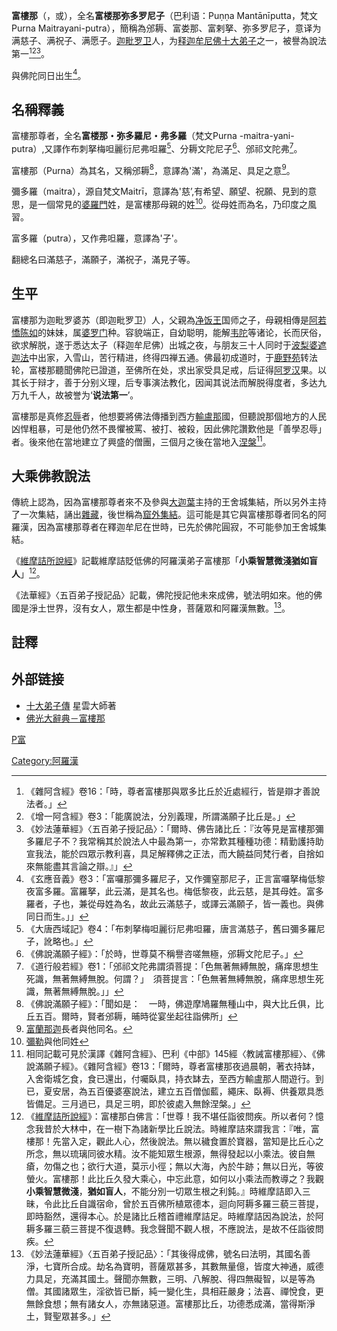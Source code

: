 {{佛教}}
'''富樓那'''（{{lang-sa|Pūrna}}，{{lang-pi|Punna}}或{{IAST|Puṇṇo}}），全名'''富楼那弥多罗尼子'''（巴利语：Puṇṇa Mantānīputta，梵文Purna Maitrayani-putra），簡稱為邠耨、富娄那、富剌拏、弥多罗尼子，意译为满慈子、满祝子、满愿子。[[迦毗罗卫|迦毗罗卫]]人，为[[释迦牟尼佛|释迦牟尼佛]][[十大弟子|十大弟子]]之一，被譽為說法第一<ref>《雜阿含經》卷16：「時，尊者富樓那與眾多比丘於近處經行，皆是辯才善說法者。」</ref><ref>《增一阿含經》卷3：「能廣說法，分別義理，所謂滿願子比丘是。」</ref><ref>《妙法蓮華經》〈五百弟子授記品〉：「爾時、佛告諸比丘：『汝等見是富樓那彌多羅尼子不？我常稱其於說法人中最為第一，亦常歎其種種功德：精勤護持助宣我法，能於四眾示教利喜，具足解釋佛之正法，而大饒益同梵行者，自捨如來無能盡其言論之辯。』」</ref>。

與佛陀同日出生<ref>《玄應音義》卷3：「富囉那彌多羅尼子，又作彌窒那尼子，正言富囉拏梅低黎夜富多羅。富羅拏，此云滿，是其名也。梅低黎夜，此云慈，是其母姓。富多羅者，子也，兼從母姓為名，故此云滿慈子，或譯云滿願子，皆一義也。與佛同日而生。」」</ref>。

==名稱釋義==
富樓那尊者，全名'''富楼那・弥多羅尼・弗多羅'''（梵文Purna -maitra-yani-putra）,又譯作布刺拏梅呾麗衍尼弗呾羅<ref>《大唐西域記》卷4：「布刺拏梅呾麗衍尼弗呾羅，唐言滿慈子，舊曰彌多羅尼子，訛略也。」</ref>、分耨文陀尼子<ref>《佛說滿願子經》：「於時，世尊莫不稱譽咨嗟無極，邠耨文陀尼子。」</ref>、邠祁文陀弗<ref>《道行般若經》卷1：「邠祁文陀弗謂須菩提：「色無著無縛無脫，痛痒思想生死識，無著無縛無脫。何謂？」　須菩提言：「色無著無縛無脫，痛痒思想生死識，無著無縛無脫。」」</ref>。

富樓那（Purna）為其名，又稱邠耨<ref>《佛說滿願子經》：「聞如是：　一時，佛遊摩鳩羅無種山中，與大比丘俱，比丘五百。爾時，賢者邠耨，晡時從宴坐起往詣佛所」</ref>，意譯為'滿'，為滿足、具足之意<ref>[[富蘭那迦|富蘭那迦]]長者與他同名。</ref>。

彌多羅（maitra），源自梵文Maitrī，意譯為'慈’,有希望、願望、祝願、見到的意思，是一個常見的[[婆羅門|婆羅門]]姓，是富樓那母親的姓<ref>[[彌勒|彌勒]]與他同姓</ref>。從母姓而為名，乃印度之風習。

富多羅（putra），又作弗呾羅，意譯為'子'。

翻總名曰滿慈子，滿願子，滿祝子，滿見子等。

==生平==
富樓那为迦毗罗婆苏（即迦毗罗卫）人，父親為[[净饭王|净饭王]]国师之子，母親相傳是[[阿若憍陈如|阿若憍陈如]]的妹妹，属[[婆罗门|婆罗门]]种。容貌端正，自幼聪明，能解[[韦陀|韦陀]]等诸论，长而厌俗，欲求解脱，遂于悉达太子（释迦牟尼佛）出城之夜，与朋友三十人同时于[[波梨婆遮迦法|波梨婆遮迦法]]中出家，入雪山，苦行精进，终得四禅五通。佛最初成道时，于[[鹿野苑|鹿野苑]]转法轮，富楼那聽聞佛陀已證道，至佛所在处，求出家受具足戒，后证得[[阿罗汉|阿罗汉]]果。以其长于辩才，善于分别义理，后专事演法教化，因闻其说法而解脱得度者，多达九万九千人，故被誉为‘'''说法第一'''’。

富樓那是真修[[忍辱|忍辱]]者，他想要將佛法傳播到西方[[輸盧那|輸盧那]]國，但聽說那個地方的人民凶悍粗暴，可是他仍然不畏懼被罵、被打、被殺，因此佛陀讚歎他是「善學忍辱」者。後來他在當地建立了興盛的僧團，三個月之後在當地入[[涅槃|涅槃]]<ref>相同記載可見於漢譯《雜阿含經》、巴利《中部》145經〈教誡富樓那經〉、《佛說滿願子經》。《雜阿含經》卷13：「爾時，尊者富樓那夜過晨朝，著衣持缽，入舍衛城乞食，食已還出，付囑臥具，持衣缽去，至西方輸盧那人間遊行。到已，夏安居，為五百優婆塞說法，建立五百僧伽藍，繩床、臥褥、供養眾具悉皆備足。三月過已，具足三明，即於彼處入無餘涅槃。」</ref>。

==大乘佛教說法==
傳統上認為，因為富樓那尊者來不及參與[[大迦葉|大迦葉]]主持的王舍城集結，所以另外主持了一次集結，誦出[[雜藏|雜藏]]，後世稱為[[窟外集結|窟外集結]]。這可能是其它與富樓那尊者同名的阿羅漢，因為富樓那尊者在釋迦牟尼在世時，已先於佛陀圓寂，不可能參加王舍城集結。

《[[維摩詰所說經|維摩詰所說經]]》記載維摩詰貶低佛的阿羅漢弟子富樓那「'''小乘智慧微淺猶如盲人'''」<ref>《[[維摩詰所說經|維摩詰所說經]]》：富樓那白佛言：「世尊！我不堪任詣彼問疾。所以者何？憶念我昔於大林中，在一樹下為諸新學比丘說法。時維摩詰來謂我言：『唯，富樓那！先當入定，觀此人心，然後說法。無以穢食置於寶器，當知是比丘心之所念，無以琉璃同彼水精。汝不能知眾生根源，無得發起以小乘法。彼自無瘡，勿傷之也；欲行大道，莫示小徑；無以大海，內於牛跡；無以日光，等彼螢火。富樓那！此比丘久發大乘心，中忘此意，如何以小乘法而教導之？我觀'''小乘智慧微淺'''，'''猶如盲人'''，不能分別一切眾生根之利鈍。』時維摩詰即入三昧，令此比丘自識宿命，曾於五百佛所植眾德本，迴向阿耨多羅三藐三菩提，即時豁然，還得本心。於是諸比丘稽首禮維摩詰足。時維摩詰因為說法，於阿耨多羅三藐三菩提不復退轉。我念聲聞不觀人根，不應說法，是故不任詣彼問疾。</ref>。

《法華經》〈五百弟子授記品〉記載，佛陀授記他未來成佛，號法明如來。他的佛國是淨土世界，沒有女人，眾生都是中性身，菩薩眾和阿羅漢無數。<ref>《妙法蓮華經》〈五百弟子授記品〉：「其後得成佛，號名曰法明，其國名善淨，七寶所合成。劫名為寶明，菩薩眾甚多，其數無量億，皆度大神通，威德力具足，充滿其國土。聲聞亦無數，三明、八解脫、得四無礙智，以是等為僧。其國諸眾生，淫欲皆已斷，純一變化生，具相莊嚴身；法喜、禪悅食，更無餘食想；無有諸女人，亦無諸惡道。富樓那比丘，功德悉成滿，當得斯淨土，賢聖眾甚多。」</ref>。

==註釋==
<div class="references-small">
<references />
</div>
==外部链接==
*[https://web.archive.org/web/20101204133935/http://www.book853.com/show.aspx?id=270&cid=43 十大弟子傳] 星雲大師著
*[http://etext.fgs.org.tw/etext6/search-1-detail.asp?DINDEX=16473&DTITLE=%B4I%BC%D3%A8%BA 佛光大辭典－富樓那]{{dead link|date=2017年12月 |bot=InternetArchiveBot |fix-attempted=yes }}
{{wikisource|佛學大辭典/富樓那}}
[[category:佛陀弟子|P富]]
[[Category:阿羅漢|Category:阿羅漢]]